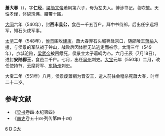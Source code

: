 '''蕭大春'''（{{bd|530年||551年||catIdx=X}}），字'''仁经'''，[[梁簡文帝|梁簡文帝]]蕭綱第六子，母为左夫人。博涉书记，善吹笙。天性孝谨，体貌瑰伟，腰带十围。

[[大同_(南梁)|大同]]六年（540年），封'''西丰县公'''，食邑一千五百户。拜中书侍郎，后出任宁远将军，知石头戍军事。

[[太清|太清]]二年（548年），[[侯景|侯景]]围攻[[建康|建康]]。蕭大春弃石头城奔赴京口，随邵陵王[[萧綸|萧綸]]入援，与侯景的军队战于钟山，战败后因体胖无法逃走而被俘。太清三年（549年），京城沦陷，[[梁武帝|梁武帝]]被困餓死，侯景立太子蕭綱为帝。六月壬辰（7月18日），进封'''安陆郡王'''，食邑二千户。七月，出任[[吴州|吴州]]刺史。[[大宝_(南梁)|大宝]]元年（550年）二月，改任使持节、云麾将军、[[东扬州|东扬州]]刺史。

大宝二年（551年）八月，侯景废蕭綱为晋安王，遣人前往会稽杀死蕭大春，时年二十二岁。

==参考文献 ==
<div class="references-small">  
*《[[梁书|梁书]]卷四·本纪第四》
*《[[南史|南史]]卷五十四·列传第四十四》

[[Category:梁簡文帝皇子|6]]
[[Category:南梁正王|D]]
[[Category:蘭陵蕭氏|D大]]